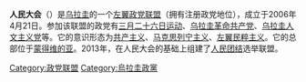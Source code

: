 {{Unreferenced|time=2021-06-17T05:16:59+00:00}}
'''人民大会'''（{{lang-es|Asamblea Popular}}）是[[乌拉圭|乌拉圭]]的一个[[左翼|左翼]][[政党联盟|政党联盟]]（拥有注册政党地位），成立于2006年4月21日。参加该联盟的政党有[[三月二十六日运动|三月二十六日运动]]、[[乌拉圭革命共产党|乌拉圭革命共产党]]、[[乌拉圭人文主义党|乌拉圭人文主义党]]等。它的意识形态为[[共产主义|共产主义]]、[[马克思列宁主义|马克思列宁主义]]、[[左翼民粹主义|左翼民粹主义]]。它的总部位于[[蒙得维的亚|蒙得维的亚]]。2013年，在人民大会的基础上组建了[[人民团结_(乌拉圭)|人民团结]]选举联盟。
{{乌拉圭政党}}
[[Category:政党联盟|Category:政党联盟]]
[[Category:烏拉圭政黨|Category:烏拉圭政黨]]